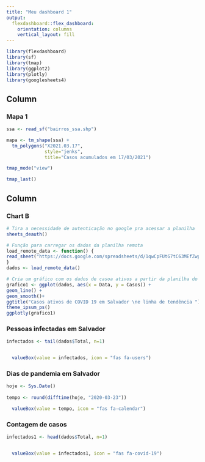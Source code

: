 ---
title: "Meu dashboard 1"
output: 
  flexdashboard::flex_dashboard:
    orientation: columns
    vertical_layout: fill
---

```{r setup, include=FALSE}
library(flexdashboard)
library(sf)
library(tmap)
library(ggplot2)
library(plotly)
library(googlesheets4)
```

Column {data-width=500}
-----------------------------------------------------------------------

### Mapa 1

```{r}

ssa <- read_sf("bairros_ssa.shp")

mapa <- tm_shape(ssa) +
  tm_polygons("X2021.03.17",
              style="jenks",
              title="Casos acumulados em 17/03/2021")

tmap_mode("view")

tmap_last()


```

Column {data-width=500}
-----------------------------------------------------------------------

### Chart B

```{r}
# Tira a necessidade de autenticação no google pra acessar a planilha
sheets_deauth()

# Função para carregar os dados da planilha remota
load_remote_data <- function() {
read_sheet("https://docs.google.com/spreadsheets/d/1qwCpFUtG7tC63MEfZwpzdWDkB2dFpUyK56Jjbuc-gts/edit?usp=sharing")
}
dados <- load_remote_data()

# Cria um gráfico com os dados de casoa ativos a partir da planilha do Geocombate
grafico1 <- ggplot(dados, aes(x = Data, y = Casos)) +
geom_line() +
geom_smooth()+
ggtitle("Casos ativos de COVID 19 em Salvador \ne linha de tendência ")+
theme_ipsum_ps()
ggplotly(grafico1)

```

### Pessoas infectadas em Salvador

```{r}
infectados <- tail(dados$Total, n=1)


  valueBox(value = infectados, icon = "fas fa-users")

```

### Dias de pandemia em Salvador

```{r}

hoje <- Sys.Date()
         
tempo <- round(difftime(hoje, "2020-03-23"))

  valueBox(value = tempo, icon = "fas fa-calendar")

```

### Contagem de casos

```{r}

infectados1 <- head(dados$Total, n=1)


  valueBox(value = infectados1, icon = "fas fa-covid-19")

```

